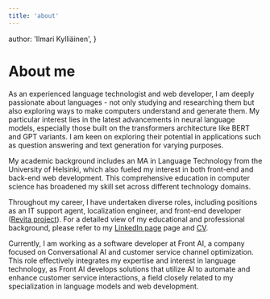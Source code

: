 ```yaml
---
title: 'about'
---
```


  author: 'Ilmari Kylliäinen',
}


# About me

As an experienced language technologist and web developer, I am deeply passionate about languages - not only studying and researching them but also exploring ways to make computers understand and generate them. My particular interest lies in the latest advancements in neural language models, especially those built on the transformers architecture like BERT and GPT variants. I am keen on exploring their potential in applications such as question answering and text generation for varying purposes.

My academic background includes an MA in Language Technology from the University of Helsinki, which also fueled my interest in both front-end and back-end web development. This comprehensive education in computer science has broadened my skill set across different technology domains.

Throughout my career, I have undertaken diverse roles, including positions as an IT support agent, localization engineer, and front-end developer ([Revita project](https://www.helsinki.fi/en/projects/revita-language-learning-and-ai)). For a detailed view of my educational and professional background, please refer to my [LinkedIn page](https://www.linkedin.com/in/ilmari-kylli%C3%A4inen-71a1a818a/) page and [CV](/images/kylliainenilmari-cv-2022.pdf).

Currently, I am working as a software developer at Front AI, a company focused on Conversational AI and customer service channel optimization. This role effectively integrates my expertise and interest in language technology, as Front AI develops solutions that utilize AI to automate and enhance customer service interactions, a field closely related to my specialization in language models and web development.

